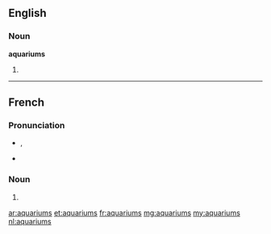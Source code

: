 ==English==

===Noun===
'''aquariums'''

# {{plural of|aquarium}}

----

==French==

===Pronunciation===

* {{IPA|lang=fr|/a.kwa.ʁjɔm/}}, {{SAMPA|/a.kwa.RjOm/}}
* {{homophones|aquarium}}

===Noun===
{{head|fr|plural}} {{m|p}}

# {{plural of|aquarium|lang=fr}}

[[ar:aquariums]]
[[et:aquariums]]
[[fr:aquariums]]
[[mg:aquariums]]
[[my:aquariums]]
[[nl:aquariums]]